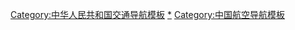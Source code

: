 [[Category:中华人民共和国交通导航模板|Category:中华人民共和国交通导航模板]]
[[Category:中华人民共和国航空|*]]
[[Category:中国航空导航模板|Category:中国航空导航模板]]